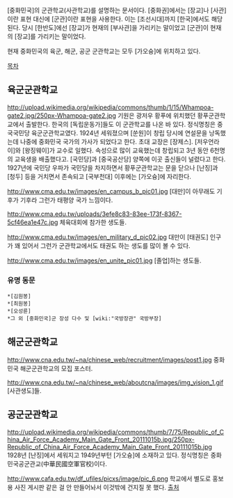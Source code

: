 [중화민국]의 군관학교(사관학교)를 설명하는 문서이다. [중화권]에서는 [장교]나 [사관]이란 표현 대신에 [군관]이란 표현을 사용한다. 이는 [조선시대]까지 [한국]에서도 해당된다. 당시 [한반도]에선 [장교]가 현재의 [부사관]을 가리키는 말이었고 [군관]이 현재의 [장교]를 가리키는 말이었다.

현재 중화민국의 육군, 해군, 공군 군관학교는 모두 [가오슝]에 위치하고 있다.

[[목차]]
== 육군군관학교 ==
http://upload.wikimedia.org/wikipedia/commons/thumb/1/15/Whampoa-gate2.jpg/250px-Whampoa-gate2.jpg
기원은 광저우 황푸에 위치했던 황푸군관학교에서 출발한다. 한국의 [독립운동가]들도 이 군관학교를 나온 바 있다. 정식명칭은 중국국민당 육군군관학교였다. 1924년 세워졌으며 [쑨원]이 창립 당시에 연설문을 낭독했는데 나중에 중화민국 국가의 가사가 되었다고 한다. 초대 교장은 [장제스]. [저우언라이]와 [왕징웨이]가 교수로 일했다. 속성으로 많이 교육했는데 창립되고 3년 동안 6천명의 교육생을 배출했다고. [국민당]과 [중국공산당] 양쪽에 이곳 출신들이 널렸다고 한다. 1927년에 국민당 우파가 국민당을 차지하면서 황푸군관학교는 문을 닫으나 [난징]과 [청두] 등을 거치면서 존속되고 [국부천대] 이후에는 [가오슝]에 자리한다.

http://www.cma.edu.tw/images/en_campus_b_pic01.jpg
[대만]이 아무래도 기후가 기후라 그런가 태평양 국가 느낌이다.

http://www.cma.edu.tw/uploads/3efe8c83-83ee-173f-8367-5cf46ea1e47c.jpg
체육대회에 참가한 생도들.

http://www.cma.edu.tw/images/en_military_d_pic02.jpg
대만이 [태권도] 인구가 꽤 있어서 그런가 군관학교에서도 태권도 하는 생도를 많이 볼 수 있다.

http://www.cma.edu.tw/images/en_unite_pic01.jpg
[졸업]하는 생도들.
=== 유명 동문 ===
 *[김원봉]
 *[최원봉]
 *[오성륜]
 *그 외 [중화민국]군 장성 다수 및 [wiki:"국방장관" 국방부장]
== 해군군관학교 ==
http://www.cna.edu.tw/~na/chinese_web/recruitment/images/post1.jpg
중화민국 해군군관학교의 모집 포스터.

http://www.cna.edu.tw/~na/chinese_web/aboutcna/images/img_vision_1.gif
[사관생도]들.
== 공군군관학교 ==
http://upload.wikimedia.org/wikipedia/commons/thumb/7/75/Republic_of_China_Air_Force_Academy_Main_Gate_Front_20111015b.jpg/250px-Republic_of_China_Air_Force_Academy_Main_Gate_Front_20111015b.jpg
1928년 [난징]에서 세워지고 1949년부턴 [가오슝]에 소재하고 있다. 정식명칭은 중화민국공군관교(中華民國空軍官校)이다.

http://www.cafa.edu.tw/df_ufiles/picxs/image/pic_6.png
학교에서 별도로 홍보용 사진 게시판 같은 걸 안 만들어놔서 이것밖에 건지질 못 했다. [http://www.cafa.edu.tw/home.asp 출처]
